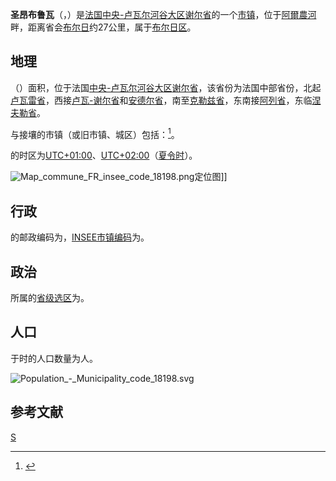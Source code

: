{{noteTA|G1=法国地名}}
{{Infobox French commune}}
'''圣昂布鲁瓦'''（{{lang-fr|Saint-Ambroix}}，{{IPA-fr|sɛ̃.t‿ɑ̃bʁwa}}）是[[法国|法国]][[中央-卢瓦尔河谷大区|中央-卢瓦尔河谷大区]][[谢尔省|谢尔省]]的一个[[市镇_(法国)|市镇]]，位于[[阿爾農河|阿爾農河]]畔，距离省会[[布尔日|布尔日]]约27公里，属于[[布尔日区|布尔日区]]。

== 地理 ==
{{PAGENAMEBASE}}（{{wikidata|property|linked|P625}}）面积{{wikidata|properties|P2046}}，位于法国[[中央-卢瓦尔河谷大区|中央-卢瓦尔河谷大区]][[谢尔省|谢尔省]]，该省份为法国中部省份，北起[[卢瓦雷省|卢瓦雷省]]，西接[[卢瓦-谢尔省|卢瓦-谢尔省]]和[[安德尔省|安德尔省]]，南至[[克勒兹省|克勒兹省]]，东南接[[阿列省|阿列省]]，东临[[涅夫勒省|涅夫勒省]]。

与{{PAGENAMEBASE}}接壤的市镇（或旧市镇、城区）包括：{{Wikidata|properties|linked|P47}}<ref name="geo">{{Cite web|url=https://www.geoportail.gouv.fr/carte|title=Carte|accessdate=2020-03-22|author=Géoportail|language=fr|publisher=Géoportail|archive-date=2017-01-29|archive-url=https://web.archive.org/web/20170129154129/https://www.geoportail.gouv.fr/carte/|dead-url=no}}</ref>。

{{PAGENAMEBASE}}的时区为[[UTC+01:00|UTC+01:00]]、[[UTC+02:00|UTC+02:00]]（[[夏时制|夏令时]]）。

[[File:Map_commune_FR_insee_code_18198.png|thumb]]定位图]]{{Clear|left}}
== 行政 ==
{{PAGENAMEBASE}}的邮政编码为{{wikidata|properties|P281}}，[[法国国家统计与经济研究所|INSEE市镇编码]]为{{wikidata|properties|P374}}。

== 政治 ==
{{PAGENAMEBASE}}所属的[[縣_(法國)|省级选区]]为{{WikidataLink|{{wikidata|properties|raw|best||P7938}}}}。

== 人口 ==
{{PAGENAMEBASE}}于{{wikidata|qualifier|P1082|P585}}时的人口数量为{{wikidata|property|raw|P1082}}人。

[[File:Population_-_Municipality_code_18198.svg|thumb]]{{Clear|left}}
== 参考文献 ==
{{Reflist}}

{{謝爾省市鎮}}
[[Category:谢尔省市镇|S]]